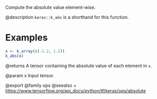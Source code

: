 Compute the absolute value element-wise.

@description
`keras::k_abs` is a shorthand for this function.

# Examples
```r
x <- k_array(c(-1.2, 1.2))
k_abs(x)
```

@returns
A tensor containing the absolute value of each element in `x`.

@param x Input tensor.

@export
@family ops
@seealso
+ <https://www.tensorflow.org/api_docs/python/tf/keras/ops/absolute>
